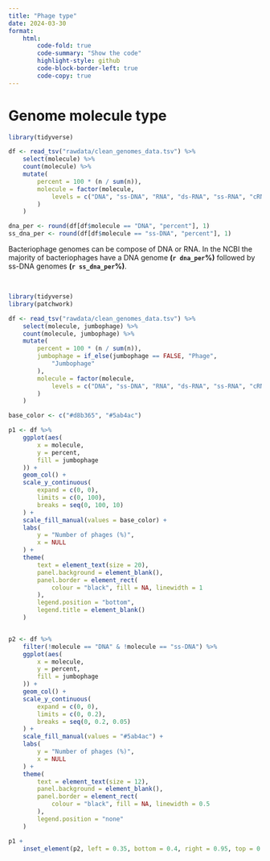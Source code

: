 ```yaml
---
title: "Phage type"
date: 2024-03-30
format:
    html:
        code-fold: true
        code-summary: "Show the code"
        highlight-style: github
        code-block-border-left: true
        code-copy: true
---
```


# Genome molecule type

```r

library(tidyverse)

df <- read_tsv("rawdata/clean_genomes_data.tsv") %>%
    select(molecule) %>%
    count(molecule) %>%
    mutate(
        percent = 100 * (n / sum(n)),
        molecule = factor(molecule,
            levels = c("DNA", "ss-DNA", "RNA", "ds-RNA", "ss-RNA", "cRNA", "mRNA")
        )
    )

dna_per <- round(df[df$molecule == "DNA", "percent"], 1)
ss_dna_per <- round(df[df$molecule == "ss-DNA", "percent"], 1)
```

Bacteriophage genomes can be compose of DNA or RNA. In the NCBI the majority of bacteriophages have a DNA genome **(`r dna_per`%)** followed by ss-DNA genomes **(`r ss_dna_per`%)**.

<br>

```r
library(tidyverse)
library(patchwork)

df <- read_tsv("rawdata/clean_genomes_data.tsv") %>%
    select(molecule, jumbophage) %>%
    count(molecule, jumbophage) %>%
    mutate(
        percent = 100 * (n / sum(n)),
        jumbophage = if_else(jumbophage == FALSE, "Phage",
            "Jumbophage"
        ),
        molecule = factor(molecule,
            levels = c("DNA", "ss-DNA", "RNA", "ds-RNA", "ss-RNA", "cRNA", "mRNA")
        )
    )

base_color <- c("#d8b365", "#5ab4ac")

p1 <- df %>%
    ggplot(aes(
        x = molecule,
        y = percent,
        fill = jumbophage
    )) +
    geom_col() +
    scale_y_continuous(
        expand = c(0, 0),
        limits = c(0, 100),
        breaks = seq(0, 100, 10)
    ) +
    scale_fill_manual(values = base_color) +
    labs(
        y = "Number of phages (%)",
        x = NULL
    ) +
    theme(
        text = element_text(size = 20),
        panel.background = element_blank(),
        panel.border = element_rect(
            colour = "black", fill = NA, linewidth = 1
        ),
        legend.position = "bottom",
        legend.title = element_blank()
    )


p2 <- df %>%
    filter(!molecule == "DNA" & !molecule == "ss-DNA") %>%
    ggplot(aes(
        x = molecule,
        y = percent,
        fill = jumbophage
    )) +
    geom_col() +
    scale_y_continuous(
        expand = c(0, 0),
        limits = c(0, 0.2),
        breaks = seq(0, 0.2, 0.05)
    ) +
    scale_fill_manual(values = "#5ab4ac") +
    labs(
        y = "Number of phages (%)",
        x = NULL
    ) +
    theme(
        text = element_text(size = 12),
        panel.background = element_blank(),
        panel.border = element_rect(
            colour = "black", fill = NA, linewidth = 0.5
        ),
        legend.position = "none"
    )

p1 +
    inset_element(p2, left = 0.35, bottom = 0.4, right = 0.95, top = 0.95)

```